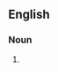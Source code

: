 {{also|rhizosphères}}

==English==

===Noun===
{{head|en|noun form}}

# {{plural of|en|rhizosphere}}